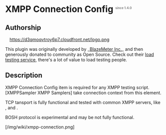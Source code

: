 = XMPP Connection Config <sup><font color=gray size="1">since 1.4.0</font></sup>=

== Authorship ==
<span class="pull-right" style="margin-left: 1em">
[http://blazemeter.com/?utm_source=jmplinnerpages&utm_medium=cpc&utm_content=jmpininnerpgs&utm_campaign=JMeter%2BPlug%2BIn%2BWiki https://d3qmoqvtroy6p7.cloudfront.net/logo.png]
</span>

This plugin was originally developed by _[http://blazemeter.com/?utm_source=jmplinnerpages&utm_medium=cpc&utm_content=jmpininnerpgs&utm_campaign=JMeter%2BPlug%2BIn%2BWiki BlazeMeter Inc.]_ and then generously donated to community as Open Source. 
Check out their [http://blazemeter.com/?utm_source=jmplinnerpages&utm_medium=cpc&utm_content=jmpininnerpgs&utm_campaign=JMeter%2BPlug%2BIn%2BWiki load testing service], 
there's a lot of value to load testing people.

== Description ==

XMPP Connection Config item is required for any XMPP testing script. [XMPPSampler XMPP Samplers] take connection context from this element.

TCP tansport is fully functional and tested with common XMPP servers, like {{{ejabberd}}}, {{{openfire}}} and {{{hipchat}}}.

BOSH protocol is experimental and may be not fully functional.

[/img/wiki/xmpp-connection.png]
